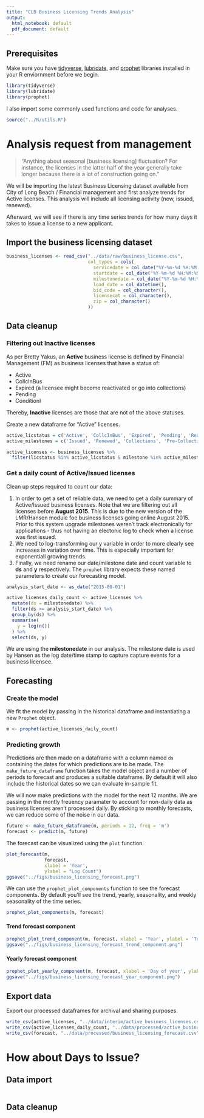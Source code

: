 ```yaml
---
title: "CLB Business Licensing Trends Analysis"
output:
  html_notebook: default
  pdf_document: default
---
```


## Prerequisites 

Make sure you have [tidyverse](http://tidyverse.org/), [lubridate](https://github.com/hadley/lubridate), and [prophet](https://facebookincubator.github.io/prophet/) libraries installed in your R enviornment before we begin.

```r
library(tidyverse)
library(lubridate)
library(prophet)
```

I also import some commonly used functions and code for analyses.

```r
source("../R/utils.R")
```

# Analysis request from management

> "Anything about seasonal [business licensing] fluctuation? For instance, the licenses in the latter half of the year generally take longer because there is a lot of construction going on."

We will be importing the latest Business Licensing dataset available from City of Long Beach / Financial management and first analyze trends for Active licenses. This analysis will include all licensing activity (new, issued, renewed).

Afterward, we will see if there is any time series trends for how many days it takes to issue a license to a new applicant. 

## Import the business licensing dataset

```r
business_licenses <- read_csv("../data/raw/business_license.csv",
                              col_types = cols(
                                servicedate = col_date("%Y-%m-%d %H:%M:%S"),
                                startdate = col_date("%Y-%m-%d %H:%M:%S"),
                                milestonedate = col_date("%Y-%m-%d %H:%M:%S"),
                                load_date = col_datetime(),
                                bid_code = col_character(),
                                licensecat = col_character(),
                                zip = col_character()
                              ))
```

## Data cleanup

### Filtering out Inactive licenses

As per Bretty Yakus, an **Active** business license is defined by Financial Management (FM) as business licenses that have a status of:

  * Active
  * CollcInBus
  * Expired (a licensee might become reactivated or go into collections)
  * Pending
  * Conditionl

Thereby, **Inactive** licenses are those that are not of the above statuses.

Create a new dataframe for "Active" licenses.

```r

active_licstatus = c('Active', 'CollcInBus', 'Expired', 'Pending', 'Reactivate', 'Conditionl')
active_milestones = c('Issued', 'Renewed', 'Collections', 'Pre-Collections', 'Pre-Renew', 'Renewed')

active_licenses <- business_licenses %>%
  filter(licstatus %in% active_licstatus & milestone %in% active_milestones)
```

### Get a daily count of Active/Issued licenses

Clean up steps required to count our data: 

1. In order to get a set of reliable data, we need to get a daily summary of Active/Issued business licenses. Note that we are filtering out all licenses before **August 2015**. This is due to the new version of the LMR/Hansen module foe business licenses going online August 2015. Prior to this system upgrade milestones weren't track electronically for applications - thus not having an electonic log to check when a license was first issued.
2. We need to log-transforming our y variable in order to more clearly see increases in variation over time. This is especially important for exponentiall growing trends.
3. Finally, we need rename our date/milestone date and count variable to **ds** and **y** respectively. The `prophet` library expects these named parameters to create our forecasting model.

```r

analysis_start_date <- as_date("2015-08-01")

active_licenses_daily_count <- active_licenses %>%
  mutate(ds = milestonedate) %>%
  filter(ds >= analysis_start_date) %>%
  group_by(ds) %>% 
  summarise(
    y = log(n())
  ) %>% 
  select(ds, y)
```

We are using the **milestonedate** in our analysis. The milestone date is used by Hansen as the log date/time stamp to capture capture events for a business licensee.

## Forecasting

### Create the model

We fit the model by passing in the historical dataframe and instantiating a new `Prophet` object.

```r
m <- prophet(active_licenses_daily_count)
```

### Predicting growth

Predictions are then made on a dataframe with a column named `ds` containing the dates for which predictions are to be made. The `make_future_dataframe` function takes the model object and a number of periods to forecast and produces a suitable dataframe. By default it will also include the historical dates so we can evaluate in-sample fit.

We will now make predictions with the model for the next 12 months. We are passing in the montly freuency paramater to account for non-daily data as business licenses aren't processed daily. By sticking to monthly forecasts, we can reduce some of the noise in our data. 

```r
future <- make_future_dataframe(m, periods = 12, freq = 'm')
forecast <- predict(m, future)
```

The forecast can be visualized using the `plot` function.

```r
plot_forecast(m,
              forecast,
              xlabel = 'Year',
              ylabel = "Log Count")
ggsave("../figs/business_licensing_forecast.png")
```


We can use the `prophet_plot_components` function to see the forecast components. By default you'll see the trend, yearly, seasonality, and weekly seasonality of the time series.

```r
prophet_plot_components(m, forecast)
```

#### Trend forecast component

```r
prophet_plot_trend_component(m, forecast, xlabel = 'Year', ylabel = 'Trend')
ggsave("../figs/business_licensing_forecast_trend_component.png")
```

#### Yearly forecast component

```r
prophet_plot_yearly_component(m, forecast, xlabel = 'Day of year', ylabel = 'Log Count')
ggsave("../figs/business_licensing_forecast_year_component.png")
```

## Export data

Export our processed dataframes for archival and sharing purposes.

```r
write_csv(active_licenses, "../data/interim/active_business_licenses.csv")
write_csv(active_licenses_daily_count, "../data/processed/active_business_licenses_count.csv")
write_csv(forecast, "../data/processed/business_licensing_forecast.csv")
```

# How about Days to Issue?

## Data import

```r

```


## Data cleanup


